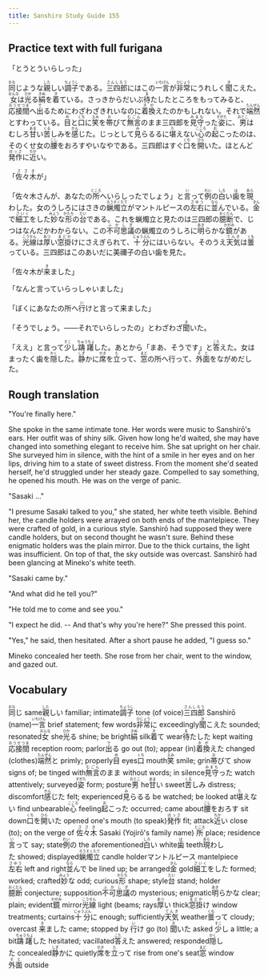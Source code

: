 ```yaml
---
title: Sanshiro Study Guide 155
---
```


## Practice text with full furigana

<p>「とうとういらしった」</p>
<p>
<ruby><rb>同</rb><rt>おな</rt></ruby>じような<ruby><rb>親</rb><rt>した</rt></ruby>しい<ruby><rb>調子</rb><rt>ちょうし</rt></ruby>である。<ruby><rb>三四郎</rb><rt>さんしろう</rt></ruby>にはこの<ruby><rb>一言</rb><rt>いちげん</rt></ruby>が<ruby><rb>非常</rb><rt>ひじょう</rt></ruby>にうれしく<ruby><rb>聞</rb><rt>き</rt></ruby>こえた。<ruby><rb>女</rb><rt>おんな</rt></ruby>は<ruby><rb>光</rb><rt>ひか</rt></ruby>る<ruby><rb>絹</rb><rt>きぬ</rt></ruby>を<ruby><rb>着</rb><rt>き</rt></ruby>ている。さっきからだいぶ<ruby><rb>待</rb><rt>ま</rt></ruby>たしたところをもってみると、<ruby><rb>応接間</rb><rt>おうせつま</rt></ruby>へ<ruby><rb>出</rb><rt>で</rt></ruby>るためにわざわざきれいなのに<ruby><rb>着換</rb><rt>きが</rt></ruby>えたのかもしれない。それで<ruby><rb>端然</rb><rt>たんぜん</rt></ruby>とすわっている。<ruby><rb>目</rb><rt>め</rt></ruby>と<ruby><rb>口</rb><rt>くち</rt></ruby>に<ruby><rb>笑</rb><rt>えみ</rt></ruby>を<ruby><rb>帯</rb><rt>お</rt></ruby>びて<ruby><rb>無言</rb><rt>むごん</rt></ruby>のまま三四郎を<ruby><rb>見守</rb><rt>みまも</rt></ruby>った<ruby><rb>姿</rb><rt>すがた</rt></ruby>に、<ruby><rb>男</rb><rt>おとこ</rt></ruby>はむしろ<ruby><rb>甘</rb><rt>あま</rt></ruby>い<ruby><rb>苦</rb><rt>くる</rt></ruby>しみを<ruby><rb>感</rb><rt>かん</rt></ruby>じた。じっとして<ruby><rb>見</rb><rt>み</rt></ruby>らるるに<ruby><rb>堪</rb><rt>た</rt></ruby>えない<ruby><rb>心</rb><rt>こころ</rt></ruby>の<ruby><rb>起</rb><rt>お</rt></ruby>こったのは、そのくせ女の<ruby><rb>腰</rb><rt>こし</rt></ruby>をおろすやいなやである。三四郎はすぐ<ruby><rb>口</rb><rt>くち</rt></ruby>を<ruby><rb>開</rb><rt>ひら</rt></ruby>いた。ほとんど<ruby><rb>発作</rb><rt>ほっさ</rt></ruby>に<ruby><rb>近</rb><rt>ちか</rt></ruby>い。
</p>

<p>
「<ruby><rb>佐々木</rb><rt>ささき</rt></ruby>が」
</p>

<p>
「佐々木さんが、あなたの<ruby><rb>所</rb><rt>ところ</rt></ruby>へいらしったでしょう」と<ruby><rb>言</rb><rt>い</rt></ruby>って<ruby><rb>例</rb><rt>れい</rt></ruby>の<ruby><rb>白</rb><rt>しろ</rt></ruby>い<ruby><rb>歯</rb><rt>は</rt></ruby>を<ruby><rb>現</rb><rt>あら</rt></ruby>わした。女のうしろにはさきの<ruby><rb>蝋燭立</rb><rt>ろうそくたて</rt></ruby>がマントルピースの<ruby><rb>左右</rb><rt>さゆう</rt></ruby>に<ruby><rb>並</rb><rt>なら</rt></ruby>んでいる。<ruby><rb>金</rb><rt>きん</rt></ruby>で<ruby><rb>細工</rb><rt>さいく</rt></ruby>をした<ruby><rb>妙</rb><rt>みょう</rt></ruby>な<ruby><rb>形</rb><rt>かたち</rt></ruby>の<ruby><rb>台</rb><rt>だい</rt></ruby>である。これを蝋燭立と見たのは三四郎の<ruby><rb>臆断</rb><rt>おくだん</rt></ruby>で、じつはなんだかわからない。この<ruby><rb>不可思議</rb><rt>ふかしぎ</rt></ruby>の蝋燭立のうしろに<ruby><rb>明</rb><rt>あき</rt></ruby>らかな<ruby><rb>鏡</rb><rt>かがみ</rt></ruby>がある。<ruby><rb>光線</rb><rt>こうせん</rt></ruby>は<ruby><rb>厚</rb><rt>あつ</rt></ruby>い<ruby><rb>窓掛</rb><rt>まどか</rt></ruby>けにさえぎられて、<ruby><rb>十分</rb><rt>じゅうぶん</rt></ruby>にはいらない。そのうえ<ruby><rb>天気</rb><rt>てんき</rt></ruby>は<ruby><rb>曇</rb><rt>くも</rt></ruby>っている。三四郎はこのあいだに美禰子の白い歯を見た。
</p>

<p>
「佐々木が<ruby><rb>来</rb><rt>き</rt></ruby>ました」
</p>

<p>「なんと言っていらっしゃいました」</p>
<p>
「ぼくにあなたの所へ<ruby><rb>行</rb><rt>い</rt></ruby>けと言って来ました」
</p>

<p>
「そうでしょう。――それでいらしったの」とわざわざ<ruby><rb>聞</rb><rt>き</rt></ruby>いた。
</p>

<p>
「ええ」と言って<ruby><rb>少</rb><rt>すこ</rt></ruby>し<ruby><rb>躊躇</rb><rt>ちゅうちょ</rt></ruby>した。あとから「まあ、そうです」と<ruby><rb>答</rb><rt>こた</rt></ruby>えた。女はまったく歯を<ruby><rb>隠</rb><rt>かく</rt></ruby>した。<ruby><rb>静</rb><rt>しず</rt></ruby>かに<ruby><rb>席</rb><rt>せき</rt></ruby>を<ruby><rb>立</rb><rt>た</rt></ruby>って、<ruby><rb>窓</rb><rt>まど</rt></ruby>の所へ行って、<ruby><rb>外面</rb><rt>そと</rt></ruby>をながめだした。
</p>


## Rough translation

"You're finally here."

She spoke in the same intimate tone. Her words were music to Sanshirō's ears. Her outfit was of shiny silk. Given how long he'd waited, she may have changed into something elegant to receive him. She sat upright on her chair. She surveyed him in silence, with the hint of a smile in her eyes and on her lips, driving him to a state of sweet distress. From the moment she'd seated herself, he'd struggled under her steady gaze. Compelled to say something, he opened his mouth. He was on the verge of panic.

"Sasaki ..."

"I presume Sasaki talked to you," she stated, her white teeth visible. Behind her, the candle holders were arrayed on both ends of the mantelpiece. They were crafted of gold, in a curious style. Sanshirō had supposed they were candle holders, but on second thought he wasn't sure. Behind these enigmatic holders was the plain mirror. Due to the thick curtains, the light was insufficient. On top of that, the sky outside was overcast. Sanshirō had been glancing at Mineko's white teeth.

"Sasaki came by."

"And what did he tell you?"

"He told me to come and see you."

"I expect he did. -- And that's why you're here?" She pressed this point.

"Yes," he said, then hesitated. After a short pause he added, "I guess so."

Mineko concealed her teeth. She rose from her chair, went to the window, and gazed out.                 


## Vocabulary

<p>
<span class="vocabstudy"><ruby><rb>同</rb><rt>おな</rt></ruby>じ&nbsp;same</span><span class="vocabstudy"><ruby><rb>親</rb><rt>した</rt></ruby>しい&nbsp;familiar; intimate</span><span class="vocabstudy"><ruby><rb>調子</rb><rt>ちょうし</rt></ruby>&nbsp;tone (of voice)</span><span class="vocabstudy"><ruby><rb>三四郎</rb><rt>さんしろう</rt></ruby>&nbsp;Sanshirō (name)</span><span class="vocabstudy"><ruby><rb>一言</rb><rt>いちげん</rt></ruby>&nbsp;brief statement; few words</span><span class="vocabstudy"><ruby><rb>非常</rb><rt>ひじょう</rt></ruby>に&nbsp;exceedingly</span><span class="vocabstudy"><ruby><rb>聞</rb><rt>き</rt></ruby>こえた&nbsp;sounded; resonated</span><span class="vocabstudy"><ruby><rb>女</rb><rt>おんな</rt></ruby>&nbsp;she</span><span class="vocabstudy"><ruby><rb>光</rb><rt>ひか</rt></ruby>る&nbsp;shine; be bright</span><span class="vocabstudy"><ruby><rb>絹</rb><rt>きぬ</rt></ruby>&nbsp;silk</span><span class="vocabstudy"><ruby><rb>着</rb><rt>き</rt></ruby>て&nbsp;wear</span><span class="vocabstudy"><ruby><rb>待</rb><rt>ま</rt></ruby>たした&nbsp;kept waiting</span><span class="vocabstudy"><ruby><rb>応接間</rb><rt>おうせつま</rt></ruby>&nbsp;reception room; parlor</span><span class="vocabstudy"><ruby><rb>出</rb><rt>で</rt></ruby>る&nbsp;go out (to); appear (in)</span><span class="vocabstudy"><ruby><rb>着換</rb><rt>きが</rt></ruby>えた&nbsp;changed (clothes)</span><span class="vocabstudy"><ruby><rb>端然</rb><rt>たんぜん</rt></ruby>と&nbsp;primly; properly</span><span class="vocabstudy"><ruby><rb>目</rb><rt>め</rt></ruby>&nbsp;eyes</span><span class="vocabstudy"><ruby><rb>口</rb><rt>くち</rt></ruby>&nbsp;mouth</span><span class="vocabstudy"><ruby><rb>笑</rb><rt>えみ</rt></ruby>&nbsp;smile; grin</span><span class="vocabstudy"><ruby><rb>帯</rb><rt>お</rt></ruby>びて&nbsp;show signs of; be tinged with</span><span class="vocabstudy"><ruby><rb>無言</rb><rt>むごん</rt></ruby>のまま&nbsp;without words; in silence</span><span class="vocabstudy"><ruby><rb>見守</rb><rt>みまも</rt></ruby>った&nbsp;watch attentively; surveyed</span><span class="vocabstudy"><ruby><rb>姿</rb><rt>すがた</rt></ruby>&nbsp;form; posture</span><span class="vocabstudy"><ruby><rb>男</rb><rt>おとこ</rt></ruby>&nbsp;he</span><span class="vocabstudy"><ruby><rb>甘</rb><rt>あま</rt></ruby>い&nbsp;sweet</span><span class="vocabstudy"><ruby><rb>苦</rb><rt>くる</rt></ruby>しみ&nbsp;distress; discomfort</span><span class="vocabstudy"><ruby><rb>感</rb><rt>かん</rt></ruby>じた&nbsp;felt; experienced</span><span class="vocabstudy"><ruby><rb>見</rb><rt>み</rt></ruby>らるる&nbsp;be watched; be looked at</span><span class="vocabstudy"><ruby><rb>堪</rb><rt>た</rt></ruby>えない&nbsp;find unbearable</span><span class="vocabstudy"><ruby><rb>心</rb><rt>こころ</rt></ruby>&nbsp;feeling</span><span class="vocabstudy"><ruby><rb>起</rb><rt>お</rt></ruby>こった&nbsp;occurred; came about</span><span class="vocabstudy"><ruby><rb>腰</rb><rt>こし</rt></ruby>をおろす&nbsp;sit down</span><span class="vocabstudy"><ruby><rb>口</rb><rt>くち</rt></ruby>を<ruby><rb>開</rb><rt>ひら</rt></ruby>いた&nbsp;opened one's mouth (to speak)</span><span class="vocabstudy"><ruby><rb>発作</rb><rt>ほっさ</rt></ruby>&nbsp;fit; attack</span><span class="vocabstudy"><ruby><rb>近</rb><rt>ちか</rt></ruby>い&nbsp;close (to); on the verge of</span>
<span class="vocabstudy"><ruby><rb>佐々木</rb><rt>ささき</rt></ruby>&nbsp;Sasaki (Yojirō's family name)</span>
<span class="vocabstudy"><ruby><rb>所</rb><rt>ところ</rt></ruby>&nbsp;place; residence</span><span class="vocabstudy"><ruby><rb>言</rb><rt>い</rt></ruby>って&nbsp;say; state</span><span class="vocabstudy"><ruby><rb>例</rb><rt>れい</rt></ruby>の&nbsp;the aforementioned</span><span class="vocabstudy"><ruby><rb>白</rb><rt>しろ</rt></ruby>い&nbsp;white</span><span class="vocabstudy"><ruby><rb>歯</rb><rt>は</rt></ruby>&nbsp;teeth</span><span class="vocabstudy"><ruby><rb>現</rb><rt>あら</rt></ruby>わした&nbsp;showed; displayed</span><span class="vocabstudy"><ruby><rb>蝋燭立</rb><rt>ろうそくたて</rt></ruby>&nbsp;candle holder</span><span class="vocabstudy">マントルピース&nbsp;mantelpiece</span><span class="vocabstudy"><ruby><rb>左右</rb><rt>さゆう</rt></ruby>&nbsp;left and right</span><span class="vocabstudy"><ruby><rb>並</rb><rt>なら</rt></ruby>んで&nbsp;be lined up; be arranged</span><span class="vocabstudy"><ruby><rb>金</rb><rt>きん</rt></ruby>&nbsp;gold</span><span class="vocabstudy"><ruby><rb>細工</rb><rt>さいく</rt></ruby>をした&nbsp;formed; worked; crafted</span><span class="vocabstudy"><ruby><rb>妙</rb><rt>みょう</rt></ruby>な&nbsp;odd; curious</span><span class="vocabstudy"><ruby><rb>形</rb><rt>かたち</rt></ruby>&nbsp;shape; style</span><span class="vocabstudy"><ruby><rb>台</rb><rt>だい</rt></ruby>&nbsp;stand; holder</span><span class="vocabstudy"><ruby><rb>臆断</rb><rt>おくだん</rt></ruby>&nbsp;conjecture; supposition</span><span class="vocabstudy"><ruby><rb>不可思議</rb><rt>ふかしぎ</rt></ruby>の&nbsp;mysterious; enigmatic</span><span class="vocabstudy"><ruby><rb>明</rb><rt>あき</rt></ruby>らかな&nbsp;clear; plain; evident</span><span class="vocabstudy"><ruby><rb>鏡</rb><rt>かがみ</rt></ruby>&nbsp;mirror</span><span class="vocabstudy"><ruby><rb>光線</rb><rt>こうせん</rt></ruby>&nbsp;light (beams; rays</span><span class="vocabstudy"><ruby><rb>厚</rb><rt>あつ</rt></ruby>い&nbsp;thick</span><span class="vocabstudy"><ruby><rb>窓掛</rb><rt>まどか</rt></ruby>け&nbsp;window treatments; curtains</span><span class="vocabstudy"><ruby><rb>十分</rb><rt>じゅうぶん</rt></ruby>に&nbsp;enough; sufficiently</span><span class="vocabstudy"><ruby><rb>天気</rb><rt>てんき</rt></ruby>&nbsp;weather</span><span class="vocabstudy"><ruby><rb>曇</rb><rt>くも</rt></ruby>って&nbsp;cloudy; overcast</span>
<span class="vocabstudy"><ruby><rb>来</rb><rt>き</rt></ruby>ました&nbsp;came; stopped by</span>
<span class="vocabstudy"><ruby><rb>行</rb><rt>い</rt></ruby>け&nbsp;go (to)</span>
<span class="vocabstudy"><ruby><rb>聞</rb><rt>き</rt></ruby>いた&nbsp;asked</span>
<span class="vocabstudy"><ruby><rb>少</rb><rt>すこ</rt></ruby>し&nbsp;a little; a bit</span><span class="vocabstudy"><ruby><rb>躊躇</rb><rt>ちゅうちょ</rt></ruby>した&nbsp;hesitated; vacillated</span><span class="vocabstudy"><ruby><rb>答</rb><rt>こた</rt></ruby>えた&nbsp;answered; responded</span><span class="vocabstudy"><ruby><rb>隠</rb><rt>かく</rt></ruby>した&nbsp;concealed</span><span class="vocabstudy"><ruby><rb>静</rb><rt>しず</rt></ruby>かに&nbsp;quietly</span><span class="vocabstudy"><ruby><rb>席</rb><rt>せき</rt></ruby>を<ruby><rb>立</rb><rt>た</rt></ruby>って&nbsp;rise from one's seat</span><span class="vocabstudy"><ruby><rb>窓</rb><rt>まど</rt></ruby>&nbsp;window</span><span class="vocabstudy"><ruby><rb>外面</rb><rt>そと</rt></ruby>&nbsp;outside</span>
</p>
